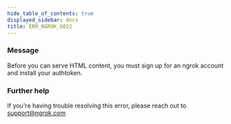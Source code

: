 ```yaml
---
hide_table_of_contents: true
displayed_sidebar: docs
title: ERR_NGROK_6022
---
```


### Message

Before you can serve HTML content, you must sign up for an ngrok account and install your authtoken.

### Further help

If you're having trouble resolving this error, please reach out to [support@ngrok.com](mailto:support@ngrok.com?subject=Help%20with%20ERR_NGROK_6022)
